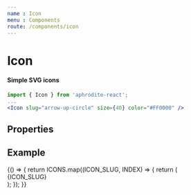 ```yaml
---
name : Icon
menu : Components
route: /components/icon
---
```



# Icon
#### Simple SVG icons

```jsx
import { Icon } from 'aphrodite-react';
...
<Icon slug="arrow-up-circle" size={40} color="#FF0000" />
```

## Properties
<PropsTable of={Icon} />


## Example
<Playground>
    {() => {
        return ICONS.map((ICON_SLUG, INDEX) => {
            return (
                <div key={INDEX} style={{ margin: '5px 0' }}>
                    <Icon slug={ICON_SLUG} size={20 + ((INDEX + 1) * 5)} color={(INDEX % 2) ? '#FF0000' : ''} />
                    <span style={{ paddingLeft: '10px' }}>{ICON_SLUG}</span>
                </div>
            );
        });
    }}
</Playground>
